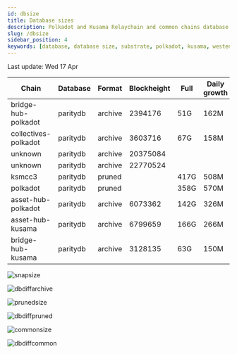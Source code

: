```yaml
---
id: dbsize
title: Database sizes
description: Polkadot and Kusama Relaychain and common chains database sizes
slug: /dbsize
sidebar_position: 4
keywords: [database, database size, substrate, polkadot, kusama, westend]
---
```



Last update: Wed 17 Apr

| Chain    | Database   | Format | Blockheight | Full         | Daily growth |
| ------------------------| ----------- | -------- | ------- | ---------- | ----- | 
| bridge-hub-polkadot | paritydb | archive | 2394176 | 51G | 162M |
| collectives-polkadot | paritydb | archive | 3603716 | 67G | 158M |
| unknown | paritydb | archive | 20375084 |  |  |
| unknown | paritydb | archive | 22770524 |  |  |
| ksmcc3 | paritydb | pruned |  | 417G | 508M |
| polkadot | paritydb | pruned |  | 358G | 570M |
| asset-hub-polkadot | paritydb | archive | 6073362 | 142G | 326M |
| asset-hub-kusama | paritydb | archive | 6799659 | 166G | 266M |
| bridge-hub-kusama | paritydb | archive | 3128135 | 63G | 150M |

![snapsize](/img/archivesize.png)

![dbdiffarchive](/img/dbdiffrelay.png)

![prunedsize](/img/prunedsize.png)

![dbdiffpruned](/img/dbdiffpruned.png)

![commonsize](/img/commonsize.png)

![dbdiffcommon](/img/dbdiffcommon.png)
